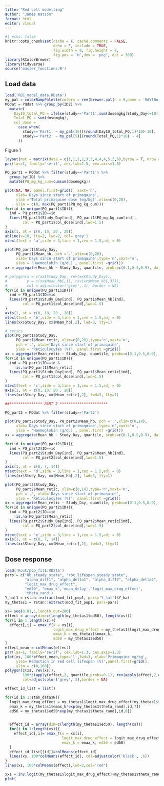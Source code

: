```yaml
---
title: "Red cell modelling"
author: "James Watson"
format: html
editor: visual
---
```



```r
#| echo: false
knitr::opts_chunk$set(cache = F, cache.comments = FALSE,
                      echo = F, include = TRUE, 
                      fig.width = 8, fig.height = 8,
                      fig.pos = 'H',dev = 'png', dpi = 300)
library(RColorBrewer)
library(tidyverse)
source('master_functions.R')
```


## Load data

```r
load('RBC_model_data.RData')
my_pal = colorRampPalette(colors = rev(brewer.pal(n = 9,name = 'RdYlBu')))
PQdat = PQdat %>% group_by(ID2) %>%
  mutate(
    Day10_total_PQ = ifelse(study=='Part1',sum(dosemgkg[Study_Day<=10]),NA),
    Total_PQ = sum(dosemgkg),
    col_dose = 
      case_when(
        study=='Part1' ~ my_pal(19)[(round(Day10_total_PQ,1)*10)-16],
        study=='Part2' ~ my_pal(5)[(round(Total_PQ,1)*10) - 4]     
      ))
```


Figure 1

```r
layout(mat = matrix(data = c(1,1,2,2,3,3,4,4,4,5,5,5),byrow = T, nrow = 2))
par(las=1, family='serif', cex.lab=1.5, cex.axis=1.3)

PQ_part1 = PQdat %>% filter(study=='Part1') %>%
  group_by(ID) %>%
  mutate(PQ_mg_kg_cum=cumsum(dosemgkg))

plot(NA, NA, panel.first=grid(), xaxt='n',
     xlab='Days since start of primaquine',
     ylab ='Total primaquine dose (mg/kg)',xlim=c(0,28),
     ylim = c(0, max(PQ_part1$PQ_mg_kg_cum)))
for(id in unique(PQ_part1$ID)){
  ind = PQ_part1$ID==id 
  lines(PQ_part1$Study_Day[ind], PQ_part1$PQ_mg_kg_cum[ind],
        col = PQ_part1$col_dose[ind],lwd=1.5)
}
axis(1, at = c(0, 10, 20 , 28))
abline(v=10, lty=2, lwd=2, col='grey')
mtext(text = 'a',side = 3,line = 1,cex = 1.5,adj = 0)

plot(PQ_part1$Study_Day, 
     PQ_part1$Mean_hb, pch ='.',xlim=c(0,28),
     xlab='Days since start of primaquine',type='n',xaxt='n',
     ylab = 'Haemoglobin (g/dL)', panel.first =grid())
xx = aggregate(Mean_hb ~ Study_Day, quantile, probs=c(0.1,0.5,0.9), data = PQ_part1)

# polygon(x = c(xx$Study_Day, rev(xx$Study_Day)),
#         y = c(xx$Mean_hb[,1], rev(xx$Mean_hb[,3])),
#         col = adjustcolor('grey',.4), border = NA)
for(id in unique(PQ_part1$ID)){
  ind = PQ_part1$ID==id
  lines(PQ_part1$Study_Day[ind], PQ_part1$Mean_hb[ind],
        col = PQ_part1$col_dose[ind],lwd=1.5)
}
axis(1, at = c(0, 10, 20 , 28))
mtext(text = 'b',side = 3,line = 1,cex = 1.5,adj = 0)
lines(xx$Study_Day, xx$Mean_hb[,2], lwd=3, lty=1)

# retics
plot(PQ_part1$Study_Day,
     PQ_part1$Mean_retic, xlim=c(0,28),type='n',xaxt='n',
     pch ='.', xlab='Days since start of primaquine',
     ylab = 'Reticulocytes (%)', panel.first =grid())
xx = aggregate(Mean_retic ~ Study_Day, quantile, probs=c(0.1,0.5,0.9), data = PQ_part1)
for(id in unique(PQ_part1$ID)){
  ind = PQ_part1$ID==id & 
    !is.na(PQ_part1$Mean_retic) 
  lines(PQ_part1$Study_Day[ind], PQ_part1$Mean_retic[ind],
        col = PQ_part1$col_dose[ind],lwd=1.5)
}
mtext(text = 'c',side = 3,line = 1,cex = 1.5,adj = 0)
axis(1, at = c(0, 10, 20 , 28))
lines(xx$Study_Day, xx$Mean_retic[,2], lwd=3, lty=1)

##*************** PART 2 **********************

PQ_part2 = PQdat %>% filter(study=='Part2') 

plot(PQ_part2$Study_Day, PQ_part2$Mean_hb, pch ='.',xlim=c(0,14),
     xlab='Days since start of primaquine',type='n',xaxt='n',
     ylab = 'Haemoglobin (g/dL)', panel.first =grid())
xx = aggregate(Mean_hb ~ Study_Day, quantile, probs=c(0.1,0.5,0.9), data = PQ_part2)

for(id in unique(PQ_part2$ID)){
  ind = PQ_part2$ID==id 
  lines(PQ_part2$Study_Day[ind], PQ_part2$Mean_hb[ind],
        col = PQ_part2$col_dose[ind],lwd=1.5)
}
axis(1, at = c(0, 7, 14))
mtext(text = 'd',side = 3,line = 1,cex = 1.5,adj = 0)
lines(xx$Study_Day, xx$Mean_hb[,2], lwd=3, lty=1)

plot(PQ_part2$Study_Day,
     PQ_part2$Mean_retic, xlim=c(0,14),type='n',xaxt='n',
     pch ='.', xlab='Days since start of primaquine',
     ylab = 'Reticulocytes (%)', panel.first =grid())
xx = aggregate(Mean_retic ~ Study_Day, quantile, probs=c(0.1,0.5,0.9), data = PQ_part2)
for(id in unique(PQ_part2$ID)){
  ind = PQ_part2$ID==id 
    !is.na(PQ_part2$Mean_retic)
  lines(PQ_part2$Study_Day[ind], PQ_part2$Mean_retic[ind],
        col = PQ_part2$col_dose[ind],lwd=1.5)
}
mtext(text = 'e',side = 3,line = 1,cex = 1.5,adj = 0)
axis(1, at = c(0, 7, 14))
lines(xx$Study_Day, xx$Mean_retic[,2], lwd=3, lty=1)

```



## Dose response

```r
load('Rout/pop_fit1.RData')
pars = c("Hb_steady_state", "rbc_lifespan_steady_state",
         "alpha_diff1", "alpha_delta1", "alpha_diff2", "alpha_delta2",
         "logit_max_drug_effect",
         "ed50", "emax_k",'mean_delay','logit_max_drug_effect',
         'theta_rand')
Y_hat1 = rstan::extract(mod_fit_pop1, pars='Y_hat')$Y_hat
my_thetas1 = rstan::extract(mod_fit_pop1, pars=pars)

xs= seq(0.01,1,length.out=200)
effect = array(dim=c(length(my_thetas1$ed50), length(xs)))
for(i in 1:length(xs)){
  effect[,i] = emax_f(x = xs[i], 
                      logit_max_drug_effect = my_thetas1$logit_max_drug_effect,
                      emax_k = my_thetas1$emax_k, 
                      ed50 = my_thetas1$ed50)
}
effect_mean = colMeans(effect)
par(las=1, family='serif', cex.lab=1.3, cex.axis=1.3)
plot(xs, 100*effect_mean,type='l',lwd=3, xlab='Primaquine mg/kg',
     ylab='Reduction in red cell lifespan (%)',panel.first=grid(),
     ylim = c(0,100))
polygon(c(xs, rev(xs)),
        100*c(apply(effect,2, quantile,probs=0.1), rev(apply(effect,2,quantile,probs=0.9))),
        col=adjustcolor('grey',.3),border = NA)

effect_id_list = list()

for(id in 1:stan_data$N){
  logit_max_drug_effect = my_thetas1$logit_max_drug_effect+my_thetas1$theta_rand[,id,6]
  emax_k = my_thetas1$emax_k*exp(my_thetas1$theta_rand[,id,7])
  ed50 = my_thetas1$ed50*exp(my_thetas1$theta_rand[,id,8])

  
  effect_id = array(dim=c(length(my_thetas1$ed50), length(xs)))
  for(i in 1:length(xs)){
    effect_id[,i]= emax_f(x = xs[i], 
                          logit_max_drug_effect = logit_max_drug_effect,
                          emax_k = emax_k, ed50 = ed50)
  }
  effect_id_list[[id]]=colMeans(effect_id)
  lines(xs, 100*colMeans(effect_id), col=adjustcolor('black', .6))
}
lines(xs, 100*colMeans(effect),lwd=3,col='red')

xxs = inv.logit(my_thetas1$logit_max_drug_effect)+my_thetas1$theta_rand[,,6]
plot(
```

